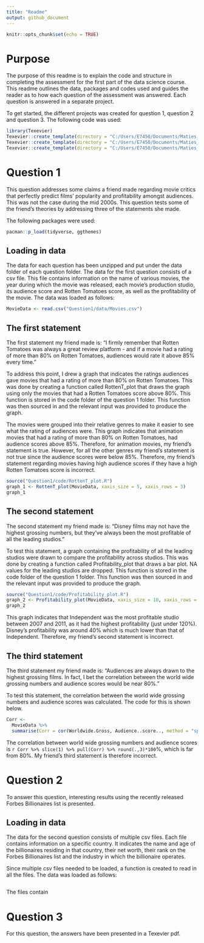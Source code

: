 ```yaml
---
title: "Readme"
output: github_document
---
```


```r
knitr::opts_chunk$set(echo = TRUE)
```

# Purpose
The purpose of this readme is to explain the code and structure in completing the assessment for the first part of the data science course. This readme outlines the data, packages and codes used and guides the reader as to how each question of the assessment was answered. Each question is answered in a separate project. 

To get started, the different projects was created for question 1, question 2 and question 3. The following code was used:
```r
library(Texevier)
Texevier::create_template(directory = "C:/Users/E7450/Documents/Maties_WERK/Meesters/Data science/Nico/Assessment", template_name = "Question1")
Texevier::create_template(directory = "C:/Users/E7450/Documents/Maties_WERK/Meesters/Data science/Nico/Assessment", template_name = "Question2")
Texevier::create_template(directory = "C:/Users/E7450/Documents/Maties_WERK/Meesters/Data science/Nico/Assessment", template_name = "Question3")
```


# Question 1
This question addresses some claims a friend made regarding movie critics that perfectly predict films’ popularity and profitability amongst audiences. This was not the case during the mid 2000s. This question tests some of the friend's theories by addressing three of the statements she made.

The following packages were used:
```r
pacman::p_load(tidyverse, ggthemes)
```


## Loading in data
The data for each question has been unzipped and put under the data folder of each question folder. The data for the first question consists of a csv file. This file contains information on the name of various movies, the year during which the movie was released, each movie's production studio, its audience score and Rotten Tomatoes score, as well as the profitability of the movie.
The data was loaded as follows:
```r
MovieData <- read.csv("Question1/data/Movies.csv")
```


## The first statement 
The first statement my friend made is: "I firmly remember that Rotten Tomatoes was always a great review platform - and if a movie had a rating of more than 80% on Rotten Tomatoes, audiences would rate it above 85% every time."

To address this point, I drew a graph that indicates the ratings audiences gave movies that had a rating of more than 80% on Rotten Tomatoes. 
This was done by creating a function called RottenT_plot that draws the graph using only the movies that had a Rotten Tomatoes score above 80%. This function is stored in the code folder of the question 1 folder. This function was then sourced in and the relevant input was provided to produce the graph.

The movies were grouped into their relative genres to make it easier to see what the rating of audiences were. This graph indicates that animation movies that had a rating of more than 80% on Rotten Tomatoes, had audience scores above 85%. Therefore, for animation movies, my friend's statement is true. However, for all the other genres my friend's statement is not true since the audience scores were below 85%. Therefore, my friend's statement regarding movies having high audience scores if they have a high Rotten Tomatoes score is incorrect. 

```r
source("Question1/code/RottenT_plot.R")
graph_1 <- RottenT_plot(MovieData, xaxis_size = 5, xaxis_rows = 3)
graph_1
```


## The second statement
The second statement my friend made is: "Disney films may not have the highest grossing numbers, but they’ve always been the most profitable of all the leading studios."

To test this statement, a graph containing the profitability of all the leading studios were drawn to compare the profitability across studios. This was done by creating a function called Profitability_plot that draws a bar plot. NA values for the leading studios are dropped. This function is stored in the code folder of the question 1 folder. This function was then sourced in and the relevant input was provided to produce the graph.

```r
source("Question1/code/Profitability_plot.R")
graph_2 <- Profitability_plot(MovieData, xaxis_size = 10, xaxis_rows = 10)
graph_2
```

This graph indicates that Independent was the most profitable studio between 2007 and 2011, as it had the highest profitability (just under 120%). Disney's profitability was around 40% which is much lower than that of Independent. Therefore, my friend's second statement is incorrect. 


## The third statement
The third statement my friend made is: "Audiences are always drawn to the highest grossing films. In fact, I bet the correlation between the world wide grossing numbers and audience scores would be near 80%."

To test this statement, the correlation between the world wide grossing numbers and audience scores was calculated. The code for this is shown below. 

```r
Corr <- 
  MovieData %>%  
  summarise(Corr = cor(Worldwide.Gross, Audience..score.., method = "spearman", use = "pairwise.complete.obs"))
```

The correlation between world wide grossing numbers and audience scores is `r Corr %>% slice(1) %>% pull(Corr) %>% round(.,3)*100`%, which is far from 80%. My friend's third statement is therefore incorrect.  


# Question 2
To answer this question, interesting results using the recently released Forbes Billionaires list is presented.

## Loading in data
The data for the second question consists of multiple csv files. Each file contains information on a specific country. It indicates the name and age of the billionaires residing in that country, their net worth, their rank on the Forbes Billionaires list and the industry in which the billionaire operates. 

Since multiple csv files needed to be loaded, a function is created to read in all the files. 
The data was loaded as follows: 
```r

```


The files contain

# Question 3
For this question, the answers have been presented in a Texevier pdf.



